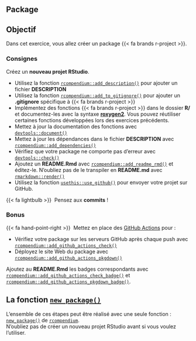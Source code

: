 ## Package {.unnumbered}

::: {.callout-note}
## Objectif

Dans cet exercice, vous allez créer un package {{< fa brands r-project >}}.
:::


### Consignes {.unnumbered}

Créez un **nouveau projet RStudio**.

- Utilisez la fonction [`rcompendium::add_description()`](https://frbcesab.github.io/rcompendium/reference/add_description.html) pour ajouter un fichier **DESCRIPTION**
- Utilisez la fonction [`rcompendium::add_to_gitignore()`](https://frbcesab.github.io/rcompendium/reference/add_to_gitignore.html) pour ajouter un **.gitignore** spécifique à {{< fa brands r-project >}}
- Implémentez des fonctions {{< fa brands r-project >}} dans le dossier **R/** et documentez-les avec la syntaxe [**roxygen2**](https://roxygen2.r-lib.org/articles/roxygen2.html). Vous pouvez réutiliser certaines fonctions développées lors des exercices précédents.
- Mettez à jour la documentation des fonctions avec [`devtools::document()`](https://www.rdocumentation.org/packages/devtools/versions/2.4.5/topics/document)
- Mettez à jour les dépendances dans le fichier **DESCRIPTION** avec [`rcompendium::add_dependencies()`](https://frbcesab.github.io/rcompendium/reference/add_dependencies.html)
- Vérifiez que votre package ne comporte pas d'erreur avec [`devtools::check()`](https://devtools.r-lib.org/reference/check.html)
- Ajoutez un **README.Rmd** avec [`rcompendium::add_readme_rmd()`](https://frbcesab.github.io/rcompendium/reference/add_readme_rmd.html) et éditez-le. N'oubliez pas de le transpiler en **README.md** avec [`rmarkdown::render()`](https://pkgs.rstudio.com/rmarkdown/reference/render.html)
- Utilisez la fonction [`usethis::use_github()`](https://usethis.r-lib.org/reference/use_github.html) pour envoyer votre projet sur GitHub.

{{< fa lightbulb >}}&nbsp; Pensez aux **commits** !



### Bonus

{{< fa hand-point-right >}}&nbsp; Mettez en place des [GitHub Actions](https://docs.github.com/en/actions) pour :

- Vérifiez votre package sur les serveurs GitHub après chaque push avec [`rcompendium::add_github_actions_check()`](https://frbcesab.github.io/rcompendium/reference/add_github_actions_check.html)
- Déployez le site Web du package avec [`rcompendium::add_github_actions_pkgdown()`](https://frbcesab.github.io/rcompendium/reference/add_github_actions_pkgdown.html)

Ajoutez au **README.Rmd** les badges correspondants avec [`rcompendium::add_github_actions_check_badge()`](https://frbcesab.github.io/rcompendium/reference/add_github_actions_check_badge.html) et [`rcompendium::add_github_actions_pkgdown_badge()`](https://frbcesab.github.io/rcompendium/reference/add_github_actions_pkgdown_badge.html).



::: {.callout-note}
## La fonction [`new_package()`](https://frbcesab.github.io/rcompendium/reference/new_package.html)

L'ensemble de ces étapes peut être réalisé avec une seule fonction : 
[`new_package()`](https://frbcesab.github.io/rcompendium/reference/new_package.html) de [`rcompendium`](https://github.com/frbcesab/rcompendium).<br />
N'oubliez pas de créer un nouveau projet RStudio avant si vous voulez l'utiliser.
:::

